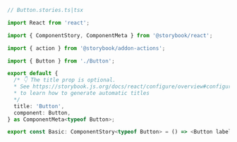 ```ts
// Button.stories.ts|tsx

import React from 'react';

import { ComponentStory, ComponentMeta } from '@storybook/react';

import { action } from '@storybook/addon-actions';

import { Button } from './Button';

export default {
  /* 👇 The title prop is optional.
  * See https://storybook.js.org/docs/react/configure/overview#configure-story-loading
  * to learn how to generate automatic titles
  */
  title: 'Button', 
  component: Button,
} as ComponentMeta<typeof Button>;

export const Basic: ComponentStory<typeof Button> = () => <Button label="Hello" onClick={action('clicked')} />;
```